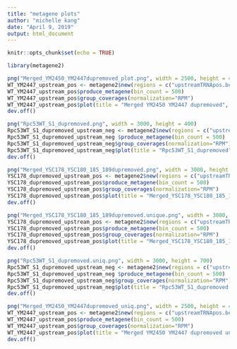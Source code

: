 ```yaml
---
title: "metagene plots"
author: "michelle kang"
date: "April 9, 2019"
output: html_document
---
```


```r
knitr::opts_chunk$set(echo = TRUE)

library(metagene2)

```


```r
png("Merged_YM2450_YM2447dupremoved_plot.png", width = 2500, height = 400)
WT_YM2447_upstream_pos <- metagene2$new(regions = c("upstreamTRNApos.bed","upstreamTRNAneg.bed","downstreamTRNApos.bed","downstreamTRNAneg.bed"), bam_files = c("WT-YM2447_S1_L001_R1_001_dupremoved.sorted.bam", "Mutant-YM2450_S2_L001_R1_001_dupremoved.sorted.bam"),extend_reads = 20)
WT_YM2447_upstream_pos$produce_metagene(bin_count = 500)
WT_YM2447_upstream_pos$group_coverages(normalization="RPM")
WT_YM2447_upstream_pos$plot(title = "Merged YM2450 YM2447 dupremoved", facet_by=~region_name, group_by="design")
dev.off()

```

```r
png("Rpc53WT_S1_dupremoved.png", width = 3000, height = 400)
Rpc53WT_S1_dupremoved_upstream_neg <- metagene2$new(regions = c("upstreamTRNApos.bed","upstreamTRNAneg.bed", "downstreamTRNApos.bed","downstreamTRNAneg.bed"), bam_files = "Rpc53WT_S1_L001_R1_001_dupremoved.sorted.bam",extend_reads = 20)
Rpc53WT_S1_dupremoved_upstream_neg $produce_metagene(bin_count = 500)
Rpc53WT_S1_dupremoved_upstream_neg$group_coverages(normalization="RPM")
Rpc53WT_S1_dupremoved_upstream_neg$plot(title = "Rpc53WT_S1_dupremoved",facet_by=~region_name, group_by="design")
dev.off()
```

```r
png("Merged_YSC178_YSC180_185_189dupremoved.png", width = 3000, height = 700)
YSC178_dupremoved_upstream_pos <- metagene2$new(regions = c("upstreamTRNApos.bed","upstreamTRNAneg.bed", "downstreamTRNApos.bed","downstreamTRNAneg.bed"), bam_files = c("YSC178_S4_L001_R1_001_dupremoved.sorted.bam", "YSC180_S1_L001_R1_001_dupremoved.sorted.bam", "YSC185_S2_L001_R1_001_dupremoved.sorted.bam","YSC189_S3_L001_R1_001_dupremoved.sorted.bam"),extend_reads = 20)
YSC178_dupremoved_upstream_pos$produce_metagene(bin_count = 500)
YSC178_dupremoved_upstream_pos$group_coverages(normalization="RPM")
YSC178_dupremoved_upstream_pos$plot(title = "Merged_YSC178_YSC180_185_189dupremoved", facet_by=~region_name, group_by="design")
dev.off()
```


```r
png("Merged_YSC178_YSC180_185_189dupremoved.unique.png", width = 3000, height = 700)
YSC178_dupremoved_upstream_pos <- metagene2$new(regions = c("upstreamTRNApos.bed","upstreamTRNAneg.bed", "downstreamTRNApos.bed","downstreamTRNAneg.bed"), bam_files = c("YSC178_S4_L001_R1_001_dupremoved_uniq.sorted.bam", "YSC180_S1_L001_R1_001_dupremoved_uniq.sorted.bam", "YSC185_S2_L001_R1_001_dupremoved_uniq.sorted.bam","YSC189_S3_L001_R1_001_dupremoved_uniq.sorted.bam"),extend_reads = 20)
YSC178_dupremoved_upstream_pos$produce_metagene(bin_count = 500)
YSC178_dupremoved_upstream_pos$group_coverages(normalization="RPM")
YSC178_dupremoved_upstream_pos$plot(title = "Merged_YSC178_YSC180_185_189dupremoved unique", facet_by=~region_name, group_by="design")
dev.off()
```

```r
png("Rpc53WT_S1_dupremoved.uniq.png", width = 3000, height = 700)
Rpc53WT_S1_dupremoved_upstream_neg <- metagene2$new(regions = c("upstreamTRNApos.bed","upstreamTRNAneg.bed", "downstreamTRNApos.bed","downstreamTRNAneg.bed"), bam_files = "Rpc53WT_S1_L001_R1_001_dupremoved_uniq.sorted.bam",extend_reads = 20)
Rpc53WT_S1_dupremoved_upstream_neg $produce_metagene(bin_count = 500)
Rpc53WT_S1_dupremoved_upstream_neg$group_coverages(normalization="RPM")
Rpc53WT_S1_dupremoved_upstream_neg$plot(title = "Rpc53WT_S1_dupremoved uniq",facet_by=~region_name, group_by="design")
dev.off()
```
```r
png("Merged_YM2450_YM2447dupremoved_uniq.png", width = 2500, height = 400)
WT_YM2447_upstream_pos <- metagene2$new(regions = c("upstreamTRNApos.bed","upstreamTRNAneg.bed","downstreamTRNApos.bed","downstreamTRNAneg.bed"), bam_files = c("WT-YM2447_S1_L001_R1_001_dupremoved_uniq.sorted.bam", "Mutant-YM2450_S2_L001_R1_001_dupremoved_uniq.sorted.bam"),extend_reads = 20)
WT_YM2447_upstream_pos$produce_metagene(bin_count = 500)
WT_YM2447_upstream_pos$group_coverages(normalization="RPM")
WT_YM2447_upstream_pos$plot(title = "Merged YM2450 YM2447 dupremoved uniq", facet_by=~region_name, group_by="design")
dev.off()
```